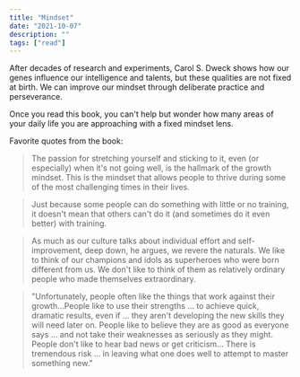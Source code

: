 ```yaml
---
title: "Mindset"
date: "2021-10-07"
description: ""
tags: ["read"]
---
```


After decades of research and experiments, Carol S. Dweck shows how our genes influence our intelligence and talents, but these qualities are not fixed at birth. We can improve our mindset through deliberate practice and perseverance.

Once you read this book, you can't help but wonder how many areas of your daily life you are approaching with a fixed mindset lens.

Favorite quotes from the book:

> The passion for stretching yourself and sticking to it, even (or especially) when it's not going well, is the hallmark of the growth mindset. This is the mindset that allows people to thrive during some of the most challenging times in their lives.

> Just because some people can do something with little or no training, it doesn't mean that others can't do it (and sometimes do it even better) with training.

> As much as our culture talks about individual effort and self-improvement, deep down, he argues, we revere the naturals. We like to think of our champions and idols as superheroes who were born different from us. We don't like to think of them as relatively ordinary people who made themselves extraordinary.

> "Unfortunately, people often like the things that work against their growth...People like to use their strengths ... to achieve quick, dramatic results, even if ... they aren't developing the new skills they will need later on. People like to believe they are as good as everyone says ... and not take their weaknesses as seriously as they might. People don't like to hear bad news or get criticism... There is tremendous risk ... in leaving what one does well to attempt to master something new."
